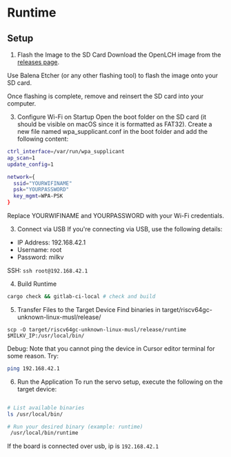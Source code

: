# Runtime



## Setup

1. Flash the Image to the SD Card
Download the OpenLCH image from the [releases page](https://github.com/Zeroth-Robotics/OpenLCH-buildroot/releases).

Use Balena Etcher (or any other flashing tool) to flash the image onto your SD card.

Once flashing is complete, remove and reinsert the SD card into your computer.

3. Configure Wi-Fi on Startup
Open the boot folder on the SD card (it should be visible on macOS since it is formatted as FAT32).
Create a new file named wpa_supplicant.conf in the boot folder and add the following content:

```bash
ctrl_interface=/var/run/wpa_supplicant
ap_scan=1
update_config=1

network={
  ssid="YOURWIFINAME"
  psk="YOURPASSWORD"
  key_mgmt=WPA-PSK
}
```
Replace YOURWIFINAME and YOURPASSWORD with your Wi-Fi credentials.

3. Connect via USB
If you're connecting via USB, use the following details:

- IP Address: 192.168.42.1
- Username: root
- Password: milkv

SSH:
`ssh root@192.168.42.1`

4. Build Runtime
```bash
cargo check && gitlab-ci-local # check and build
```

5. Transfer Files to the Target Device
Find binaries in target/riscv64gc-unknown-linux-musl/release/

`scp -O target/riscv64gc-unknown-linux-musl/release/runtime $MILKV_IP:/usr/local/bin/`

Debug:
Note that you cannot ping the device in Cursor editor terminal for some reason. Try:
```bash
ping 192.168.42.1
```

6. Run the Application
To run the servo setup, execute the following on the target device:

```bash

# List available binaries
ls /usr/local/bin/

# Run your desired binary (example: runtime)
 /usr/local/bin/runtime
```





If the board is connected over usb, ip is `192.168.42.1`





